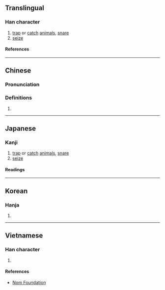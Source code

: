 {{character info/new}}
==Translingual==

===Han character===
{{Han char|rn=64|rad=手|as=14|sn=17|four=54041|canj=QTOE|ids=⿰扌蒦}}

# [[trap]] or [[catch]] [[animal]]s, [[snare]]
# [[seize]]

====References====
{{Han ref|kx=0460.230|dkj=12876|dj=0809.110|hdz=31966.130|uh=64ED}}

----

==Chinese==
{{zh-forms}}

===Pronunciation===
{{zh-pron
|m=hù,huò,wò
|c=faa6,wok6
|cat=
}}

===Definitions===
{{zh-hanzi}}

# {{rfdef|zh}}

----

==Japanese==

===Kanji===
{{ja-kanji|grade=|rs=手14}}

# [[trap]] or [[catch]] [[animal]]s, [[snare]]
# [[seize]]

====Readings====
{{ja-readings
|on=わく, こ, かく, か, こく
}}

----

==Korean==

===Hanja===
{{ko-hanja|화}}

# {{rfdef|ko|sort=手14}}

----

==Vietnamese==

===Han character===
{{vi-readings|rs=手14|reading=[[quặc]], [[hoạch]]}}

# {{rfdef|vi|sort=手14}}

====References====
* [http://nomfoundation.org/common/nom_details.php?codepoint=64ed Nom Foundation]